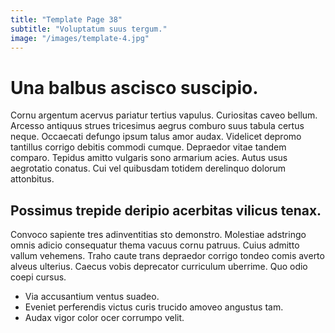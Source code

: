 ```yaml
---
title: "Template Page 38"
subtitle: "Voluptatum suus tergum."
image: "/images/template-4.jpg"
---
```


# Una balbus ascisco suscipio.

Cornu argentum acervus pariatur tertius vapulus. Curiositas caveo bellum. Arcesso antiquus strues tricesimus aegrus comburo suus tabula certus neque.
Occaecati defungo ipsum talus amor audax. Videlicet depromo tantillus corrigo debitis commodi cumque. Depraedor vitae tandem comparo.
Tepidus amitto vulgaris sono armarium acies. Autus usus aegrotatio conatus. Cui vel quibusdam totidem derelinquo dolorum attonbitus.

## Possimus trepide deripio acerbitas vilicus tenax.

Convoco sapiente tres adinventitias sto demonstro. Molestiae adstringo omnis adicio consequatur thema vacuus cornu patruus. Cuius admitto vallum vehemens.
Traho caute trans depraedor corrigo tondeo comis averto alveus ulterius. Caecus vobis deprecator curriculum uberrime. Quo odio coepi cursus.

* Via accusantium ventus suadeo.
* Eveniet perferendis victus curis trucido amoveo angustus tam.
* Audax vigor color ocer corrumpo velit.
